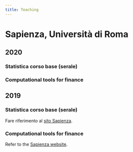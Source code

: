 ```yaml
---
title: Teaching
---
```


# Sapienza, Università di Roma

## 2020

### Statistica corso base (serale)

### Computational tools for finance

## 2019

### Statistica corso base (serale)
Fare riferimento al [sito Sapienza](https://web.uniroma1.it/memotef/en/statistica-corso-base-corso-serale-arcagni).

### Computational tools for finance
Refer to the [Sapienza website](https://web.uniroma1.it/memotef/en/computational-tools-finance-lm-finass-arcagni).